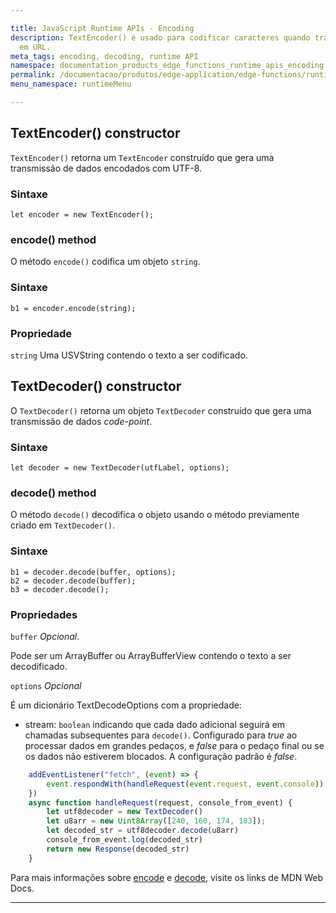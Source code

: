 ```yaml
---

title: JavaScript Runtime APIs - Encoding
description: TextEncoder() é usado para codificar caracteres quando transformando-o
  em URL.
meta_tags: encoding, decoding, runtime API
namespace: documentation_products_edge_functions_runtime_apis_encoding
permalink: /documentacao/produtos/edge-application/edge-functions/runtime-apis/javascript/encoding/
menu_namespace: runtimeMenu

---
```

## TextEncoder() constructor

`TextEncoder()` retorna um `TextEncoder` construído que gera uma transmissão de dados encodados com UTF-8.

### Sintaxe

`let encoder = new TextEncoder();`

### encode() method

O método `encode()` codifica um objeto `string`.

### Sintaxe

`b1 = encoder.encode(string);`

### Propriedade

`string` Uma USVString contendo o texto a ser codificado.

## TextDecoder() constructor

O `TextDecoder()` retorna um objeto `TextDecoder` construído que gera uma transmissão de dados *code-point*.

### Sintaxe

`let decoder = new TextDecoder(utfLabel, options);`

### decode() method

O método `decode()` decodifica o objeto usando o método previamente criado em `TextDecoder()`.

### Sintaxe

    b1 = decoder.decode(buffer, options);
    b2 = decoder.decode(buffer);
    b3 = decoder.decode();

### Propriedades

`buffer` *Opcional*.

Pode ser um ArrayBuffer ou ArrayBufferView contendo o texto a ser decodificado.

`options` *Opcional*

É um dicionário TextDecodeOptions com a propriedade:

* stream: `boolean` indicando que cada dado adicional seguirá em chamadas subsequentes para `decode()`. Configurado para _true_ ao processar dados em grandes pedaços, e _false_ para o pedaço final ou se os dados não estiverem blocados. A configuração padrão é _false_.

```js
    addEventListener("fetch", (event) => {
        event.respondWith(handleRequest(event.request, event.console))
    })
    async function handleRequest(request, console_from_event) {
        let utf8decoder = new TextDecoder()
        let u8arr = new Uint8Array([240, 160, 174, 183]);
        let decoded_str = utf8decoder.decode(u8arr)
        console_from_event.log(decoded_str)
        return new Response(decoded_str)
    }
```

Para mais informações sobre [encode](https://developer.mozilla.org/en-US/docs/Web/API/TextEncoder) e [decode](https://developer.mozilla.org/en-US/docs/Web/API/TextDecoder), visite os links de MDN Web Docs.

---

